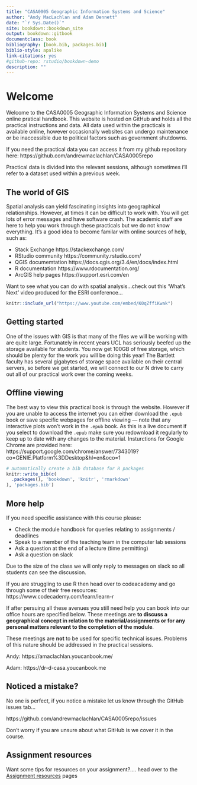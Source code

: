 ```yaml
--- 
title: "CASA0005 Geographic Information Systems and Science"
author: "Andy MacLachlan and Adam Dennett"
date: "`r Sys.Date()`"
site: bookdown::bookdown_site
output: bookdown::gitbook
documentclass: book
bibliography: [book.bib, packages.bib]
biblio-style: apalike
link-citations: yes
#github-repo: rstudio/bookdown-demo
description: ""
---
```


# Welcome {-}

Welcome to the CASA0005 Geographic Information Systems and Science online pratical handbook. This website is hosted on GitHub and holds all the practical instructions and data. All data used within the practicals is available online, however occasionally websites can undergo maintenance or be inaccessible due to political factors such as government shutdowns.  

If you need the practical data you can access it from my github repository here: https://github.com/andrewmaclachlan/CASA0005repo

Practical data is divided into the relevant sessions, although sometimes i'll refer to a dataset used within a previous week. 

## The world of GIS {-}

Spatial analysis can yield fascinating insights into geographical relationships. However, at times it can be difficult to work with. You will get lots of error messages and have software crash. The academic staff are here to help you work through these practicals but we do not know everything. It's a good idea to become familar with online sources of help, such as:

* Stack Exchange https://stackexchange.com/
* RStudio community https://community.rstudio.com/
* QGIS documemtation https://docs.qgis.org/3.4/en/docs/index.html
* R documentation https://www.rdocumentation.org/
* ArcGIS help pages https://support.esri.com/en

Want to see what you can do with spatial analysis...check out this 'What's Next' video produced for the ESRI conference...

```r
knitr::include_url("https://www.youtube.com/embed/K0qZffiKwak")
```

## Getting started {-}

One of the issues with GIS is that many of the files we will be working with are quite large. Fortunately in recent years UCL has seriously beefed up the storage available for students. You now get 100GB of free storage, which should be plenty for the work you will be doing this year! The Bartlett faculty has several gigabytes of storage space available on their central servers, so before we get started, we will connect to our N drive to carry out all of our practical work over the coming weeks. 

## Offline viewing {-}

The best way to view this practical book is through the website. However if you are unable to access the internet you can either download the ```.epub``` book or save specific webpages for offline viewing --- note that any interactive plots won't work in the ```.epub``` book. As this is a live document if you select to download the ```.epub``` make sure you redownload it regularly to keep up to date with any changes to the material. Insturctions for Google Chrome are provided here: https://support.google.com/chrome/answer/7343019?co=GENIE.Platform%3DDesktop&hl=en&oco=1

```r
# automatically create a bib database for R packages
knitr::write_bib(c(
  .packages(), 'bookdown', 'knitr', 'rmarkdown'
), 'packages.bib')
```

## More help {-}

If you need specific assistance with this course please:

* Check the module handbook for queries relating to assignments / deadlines 
* Speak to a member of the teaching team in the computer lab sessions
* Ask a question at the end of a lecture (time permitting)
* Ask a question on slack

Due to the size of the class we will only reply to messages on slack so all students can see the discussion.

If you are struggling to use R then head over to codeacademy and go through some of their free resources: https://www.codecademy.com/learn/learn-r

If after persuing all these avenues you still need help you can book into our office hours are specified below. These meetings are **to discuss a geographical concept in relation to the material/assignments or for any personal matters relevant to the completion of the module**. 

These meetings are **not** to be used for specific technical issues. Problems of this nature should be addressed in the practical sessions.

Andy: https://amaclachlan.youcanbook.me/ 

Adam: https://dr-d-casa.youcanbook.me

## Noticed a mistake? {-}

No one is perfect, if you notice a mistake let us know through the GitHub issues tab...

https://github.com/andrewmaclachlan/CASA0005repo/issues

Don't worry if you are unsure about what GitHub is we cover it in the course.

## Assignment resources {-}

Want some tips for resources on your assignment?.... head over to the [Assignment resources] pages
